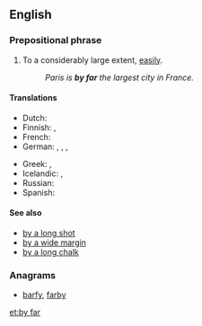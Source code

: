 ==English==

===Prepositional phrase===
{{en-PP|[[by]] [[far]]|-}}

# {{context|idiomatic}} To a considerably large extent, [[easily]].
#: ''Paris is '''by far''' the largest city in France.''

====Translations====
{{trans-top|to a large extent}}
* Dutch: {{t+|nl|verreweg}}
* Finnish: {{t-|fi|ylivoimaisesti}}, {{t+|fi|selvästi}}
* French: {{t+|fr|de loin}}
* German: {{t-|de|mit Abstand}}, {{t-|de|bei weitem}}, {{t-|de|bei Weitem}}, {{t+|de|weitaus}}
{{trans-mid}}
* Greek: {{t-|el|κατά πολύ|tr=katá polý}}, {{t+|el|μακράν|tr=makrán|sc=Grek}}
* Icelandic: {{t-|is|lang-}}, {{t-|is|langsamlega}}
* Russian: {{t+|ru|несомненно|sc=Cyrl}}
* Spanish: {{t-|es|de lejos}}
{{trans-bottom}}

====See also====
* [[by a long shot]]
* [[by a wide margin]]
* [[by a long chalk]]

===Anagrams===
* [[barfy#English|barfy]], [[farby#English|farby]]

[[et:by far]]
